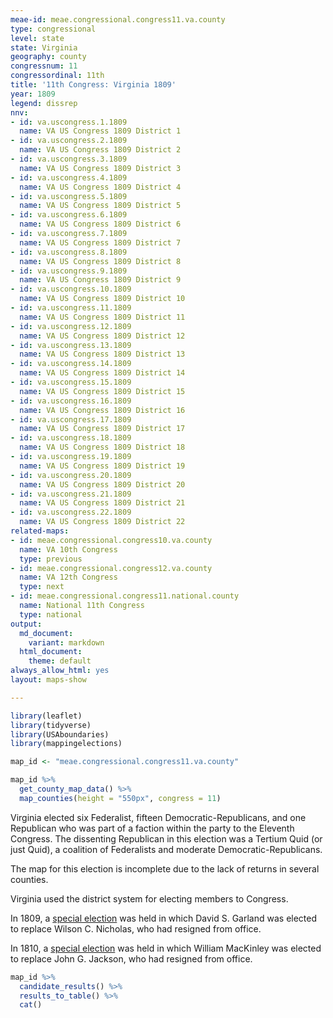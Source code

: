 ```yaml
---
meae-id: meae.congressional.congress11.va.county
type: congressional
level: state
state: Virginia
geography: county
congressnum: 11
congressordinal: 11th
title: '11th Congress: Virginia 1809'
year: 1809
legend: dissrep
nnv:
- id: va.uscongress.1.1809
  name: VA US Congress 1809 District 1
- id: va.uscongress.2.1809
  name: VA US Congress 1809 District 2
- id: va.uscongress.3.1809
  name: VA US Congress 1809 District 3
- id: va.uscongress.4.1809
  name: VA US Congress 1809 District 4
- id: va.uscongress.5.1809
  name: VA US Congress 1809 District 5
- id: va.uscongress.6.1809
  name: VA US Congress 1809 District 6
- id: va.uscongress.7.1809
  name: VA US Congress 1809 District 7
- id: va.uscongress.8.1809
  name: VA US Congress 1809 District 8
- id: va.uscongress.9.1809
  name: VA US Congress 1809 District 9
- id: va.uscongress.10.1809
  name: VA US Congress 1809 District 10
- id: va.uscongress.11.1809
  name: VA US Congress 1809 District 11
- id: va.uscongress.12.1809
  name: VA US Congress 1809 District 12
- id: va.uscongress.13.1809
  name: VA US Congress 1809 District 13
- id: va.uscongress.14.1809
  name: VA US Congress 1809 District 14
- id: va.uscongress.15.1809
  name: VA US Congress 1809 District 15
- id: va.uscongress.16.1809
  name: VA US Congress 1809 District 16
- id: va.uscongress.17.1809
  name: VA US Congress 1809 District 17
- id: va.uscongress.18.1809
  name: VA US Congress 1809 District 18
- id: va.uscongress.19.1809
  name: VA US Congress 1809 District 19
- id: va.uscongress.20.1809
  name: VA US Congress 1809 District 20
- id: va.uscongress.21.1809
  name: VA US Congress 1809 District 21
- id: va.uscongress.22.1809
  name: VA US Congress 1809 District 22
related-maps:
- id: meae.congressional.congress10.va.county
  name: VA 10th Congress
  type: previous
- id: meae.congressional.congress12.va.county
  name: VA 12th Congress
  type: next
- id: meae.congressional.congress11.national.county
  name: National 11th Congress
  type: national
output:
  md_document:
    variant: markdown
  html_document:
    theme: default
always_allow_html: yes
layout: maps-show

---
```


```r
library(leaflet)
library(tidyverse)
library(USAboundaries)
library(mappingelections)

map_id <- "meae.congressional.congress11.va.county"
```

<div class="map">

```r
map_id %>%
  get_county_map_data() %>%
  map_counties(height = "550px", congress = 11)
```

</div>

Virginia elected six Federalist, fifteen Democratic-Republicans, and one Republican who was part of a faction within the party to the Eleventh Congress. The dissenting Republican in this election was a Tertium Quid (or just Quid), a coalition of Federalists and moderate Democratic-Republicans.

The map for this election is incomplete due to the lack of returns in several counties.

Virginia used the district system for electing members to Congress.

In 1809, a [special election](https://elections.lib.tufts.edu/catalog/tufts:va.uscongress.21.special.1809) was held in which David S. Garland was elected to replace Wilson C. Nicholas, who had resigned from office.

In 1810, a [special election](https://elections.lib.tufts.edu/catalog/tufts:va.uscongress.1.special.1810) was held in which William MacKinley was elected to replace John G. Jackson, who had resigned from office.

<div class="results-table">

```r
map_id %>%
  candidate_results() %>%
  results_to_table() %>%
  cat()
```

</div>
